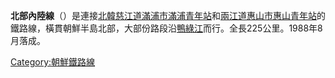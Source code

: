 {{鐵道路線情報
|諺文 = 북부내륙선
|漢字 = 北部內陸線
|馬-賴式 = Pukpunaeryok sŏn
|文觀部式 = Bukbunaeryok seon
|路線名稱 = 北部內陸線
|路線顏色 = red
|圖片 =DPRK-Pukpu Line2.png
|圖片說明 =
|種類 = [[正線|幹線鐵路]]
|國家 = {{PRK}}
|狀態 = 營業中
|起點 = [[滿浦青年站|滿浦青年站]]
|終點 = [[惠山青年站|惠山青年站]]
|站數 = 42個
|載客量 =
|通車 = 1959年
|廢除 =
|擁有者 = [[朝鮮民主主義人民共和國鐵道省|朝鮮民主主義人民共和國鐵道省]]
|營運者 = [[朝鮮民主主義人民共和國鐵道省|朝鮮民主主義人民共和國鐵道省]]
|營業距離 = 252.0公里
|軌距 = [[標準軌|標準軌]]（1,435毫米）
|軌道數量 = [[單線鐵路|單線]]
|電氣化鐵路 = [[直流電|直流電]] 3,000 [[伏特|V]]
|營業最高速度 =
|設計最高速度 =
}}
'''北部內陸線'''（{{kor|名=北|諺=북부내륙선|漢=北部內陸線|羅=Pukbunaeryuksŏn|f=y}}）是連接[[北韓|北韓]][[慈江道|慈江道]][[滿浦市|滿浦市]][[滿浦青年站|滿浦青年站]]和[[兩江道|兩江道]][[惠山市|惠山市]][[惠山青年站|惠山青年站]]的鐵路線，橫貫朝鮮半島北部，大部份路段沿[[鴨綠江|鴨綠江]]而行。全長225公里。1988年8月落成。

{{朝鮮鐵路線}}
{{北部循環線}}

[[Category:朝鮮鐵路線|Category:朝鮮鐵路線]]